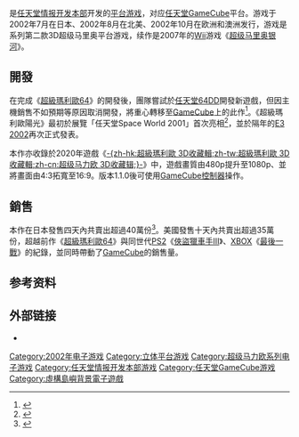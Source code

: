 {{NoteTA
| G1=Games
| G2=Mario
| 1=zh-hk:超級瑪利歐陽光;zh-tw:超級瑪利歐陽光;zh-cn:超级马力欧阳光;
}}
{{Infobox video game
| title = 超級瑪利歐陽光
| japanese = スーパーマリオサンシャイン
| english = Super Mario Sunshine
| image=Super mario sunshine.jpg
| caption=
| developer= [[任天堂情报开发本部|任天堂情报开发本部]]
| publisher= [[任天堂|任天堂]]
| director= [[小泉欢晃|小泉欢晃]]、臼井健太
| producer= [[宫本茂|宫本茂]]、[[手塚卓志|手塚卓志]]
| programmer= 林田宏一
| writer=  和田誠
| composer=[[近藤浩治|近藤浩治]]、田中忍
| series= [[超级马里奥系列|超級瑪利歐系列]]
| platforms=[[任天堂GameCube|任天堂GameCube]]<br/>[[任天堂Switch|任天堂Switch]]<small>（[[超級瑪利歐_3D收藏輯|3D收藏輯]]）</small>
| released='''Game Cube'''{{vgrelease new|JP|2002年7月19日|NA|2002年8月26日|EU|2002年10月4日|AU|2002年10月11日|南韓|2002年12月14日（英語版）}}'''任天堂Switch'''{{vgrelease new|WW|2020年9月18日}}
| genre=[[平台游戏|平台]]、[[动作冒险游戏|动作冒险]]
}}

{{vgname|超級瑪利歐陽光|ja=スーパーマリオサンシャイン|en=Super Mario Sunshine|aka=-{zh-hk:陽光瑪利奧;zh-tw:陽光瑪利歐;zh-cn:阳光马里奥;}-}}是[[任天堂情报开发本部|任天堂情报开发本部]]开发的[[平台游戏|平台游戏]]，对应[[任天堂GameCube|任天堂GameCube]]平台。游戏于2002年7月在日本、2002年8月在北美、2002年10月在欧洲和澳洲发行，游戏是系列第二款3D超级马里奥平台游戏，续作是2007年的[[Wii|Wii]]游戏《[[超级马里奥银河|超级马里奥银河]]》。

==開發==
在完成《[[超級瑪利歐64|超級瑪利歐64]]》的開發後，團隊嘗試於[[64DD|任天堂64DD]]開發新遊戲，但因主機銷售不如預期等原因取消開發，將重心轉移至[[GameCube|GameCube]]上的此作<ref>{{Cite web|title=Super Mario 64 2|url=https://cancelled-games.fandom.com/wiki/Super_Mario_64_2|accessdate=2020-09-07|work=Cancelled Games Wiki|language=en}}</ref>。《超級瑪利歐陽光》最初於展覽「任天堂Space World 2001」首次亮相<ref>{{Citation|title=Spaceworld 2001: Mario Sunshine Impressions - IGN|url=https://www.ign.com/articles/2001/08/22/spaceworld-2001-mario-sunshine-impressions|accessdate=2020-09-07|language=en}}</ref>，並於隔年的[[E3_2002|E3 2002]]再次正式發表。

本作亦收錄於2020年遊戲《[[超級瑪利歐_3D收藏輯|-{zh-hk:超級瑪利歐 3D收藏輯;zh-tw:超級瑪利歐 3D收藏輯;zh-cn:超级马力欧 3D收藏辑;}-]]》中，遊戲畫質由480p提升至1080p、並將畫面由4:3拓寬至16:9。版本1.1.0後可使用[[任天堂GameCube#硬件|GameCube控制器]]操作。

==銷售==
{{Video game reviews
| state = plain
| GR = 92%<ref>{{cite web |url=http://www.gamerankings.com/htmlpages2/533287.asp |title=Super Mario Sunshine reviews |publisher=[[GameRankings|GameRankings]] |accessdate=2007-11-11|archive-url=https://web.archive.org/web/20071107080856/http://www.gamerankings.com/htmlpages2/533287.asp |archive-date=2007-11-07|language=en}}</ref>
| MC = 92/100<ref>{{cite web |url=http://www.metacritic.com/game/gamecube/super-mario-sunshine |title=Super Mario Sunshine reviews |website=[[Metacritic|Metacritic]] |accessdate=2007-11-11 |archive-url=https://web.archive.org/web/20101228222349/http://www.metacritic.com/game/gamecube/super-mario-sunshine |archive-date=2010-10-28|language=en}}</ref>
| 1UP = A<ref>{{cite web|url=http://www.1up.com/do/reviewPage?cId=3061376&p=5&sec=REVIEWS|title=Super Mario Sunshine Review|website=[[1UP.com|1UP.com]]|accessdate=2009-04-06|archiveurl=https://web.archive.org/web/20071217193027/http://www.1up.com/do/reviewPage?cId=3061376|archivedate=2007-12-17|language=en}}</ref>
| Allgame = {{Rating|3.5|5}}<ref name="allgame-review">{{cite web|url=http://www.allgame.com/game.php?id=36972&tab=review|title= Super Mario Sunshine Overview|publisher=[[Allgame|Allgame]]|accessdate=2015-05-05|archiveurl=https://web.archive.org/web/20141114211518/http://www.allgame.com/game.php?id=36972&tab=review|archivedate=2014-11-14|last=Scott Alan|first=Marriott|language=en}}</ref>
| CVG = 10/10<ref>{{cite web| url=http://www.computerandvideogames.com/article.php?id=80100| title=Super Mario Sunshine| publisher=[[電腦與電子遊戲|電腦與電子遊戲]]| accessdate=2008-10-28| archiveurl=https://web.archive.org/web/20070310073119/http://www.computerandvideogames.com/article.php?id=80100| archivedate=2007-03-10|language=en}}</ref>
| Edge = 9/10<ref>Edge, No. 114, 2002-09, pp. 80–83.{{en}}</ref>
| EGM = 9.5/10<ref>{{cite journal|title=Super Mario Sunshine review|date=2002-10 |journal=Electronic Gaming Monthly |page=198 |publisher=[[Ziff_Davis|Ziff Davis]]|language=en}}</ref>
| EuroG = 9/10<ref>{{cite web|url=http://www.eurogamer.net/articles/r_supermariosunshine_gc|title=Super Mario Sunshine Review|last=Bramwell|first=Tom|date=2002-10-04|website=[[Eurogamer|Eurogamer]]|accessdate=2009-04-06|archive-url=https://web.archive.org/web/20090210160033/http://www.eurogamer.net/articles/r_supermariosunshine_gc|archive-date=2009-02-10|language=en}}</ref>
| Fam = 37/40<ref>《ニンテンドーゲームキューブ–スーパーマリオサンシャイン》. [[Fami通|Fami通]]. No.915 Pt.2. Pg.99. 2006-06-30.{{ja}}</ref>
| GI = 9.75/10<ref>{{cite web|url=http://www.gameinformer.com/Games/Review/200209/R03.0801.1649.23236.htm|title=Super Mario Sunshine|last=Reiner|first=Andrew|date=2002-09|work=[[Game_Informer|Game Informer]]|accessdate=2009-04-05 |archiveurl = https://web.archive.org/web/20080314224002/http://gameinformer.com/Games/Review/200209/R03.0801.1649.23236.htm |archivedate = 2008-03-14|language=en}}</ref>
| GamePro = {{Rating|5|5}}
| GameRev = A-
| GSpot = 8/10<ref>{{cite web |url=http://www.gamespot.com/reviews/super-mario-sunshine-review/1900-2878399/ |title=Super Mario Sunshine review |website=[[GameSpot|GameSpot]] |last=Gerstmann |first=Jeff |date=2002-08-25|accessdate=2005-11-18|archive-url=https://web.archive.org/web/20141107171957/http://www.gamespot.com/reviews/super-mario-sunshine-review/1900-2878399/ |archive-date=2014-11-07|language=en}}</ref>
| GSpy = {{Rating|5|5}}<ref>{{cite web |url=http://cube.gamespy.com/gamecube/super-mario-sunshine/545787p1.html |title=Super Mario Sunshine review |publisher=[[GameSpy|GameSpy]] |last=Guzman |first=Hector |date=2002-08-25|accessdate=2006-05-03 |archive-url=https://web.archive.org/web/20160304114110/http://cube.gamespy.com/gamecube/super-mario-sunshine/545787p1.html |archive-date=2016-03-04| language=en}}</ref>
| GRadar = {{Rating|4.5|5}}
| IGN = 9.4/10<ref>{{cite web |url=http://cube.ign.com/articles/368/368539p2.html |title=Super Mario Sunshine review |website=IGN |last=Mirabella III |first=Fran |year=2002 |accessdate=2006-05-03 |archive-url=https://web.archive.org/web/20060421175737/http://cube.ign.com/articles/368/368539p2.html |archive-date=2006-04-21|language=en}}</ref>
| NLife = 9/10<ref>{{cite web |url=http://www.nintendolife.com/reviews/gamecube/super_mario_sunshine |title=Super Mario Sunshine Review (GCN) |date=2010-04-05 |publisher=Nintendolife.com |accessdate=2020-05-08 |archive-url=https://web.archive.org/web/20200505084852/http://www.nintendolife.com/reviews/gamecube/super_mario_sunshine |archive-date=2020-05-05|language=en}}</ref>
| NP = 10/10<ref name="NPReview">{{cite journal|title=Super Mario Sunshine review |date=2002-09 |journal=Nintendo Power |page=160 |publisher=[[Nintendo|Nintendo]] |url=http://www.nintendo.com/gamemini?gameid=m-Game-0000-824|archiveurl=https://web.archive.org/web/20071002050548/http://www.nintendo.com/gamemini?gameid=m-Game-0000-824 |archivedate=2007-10-02|language=en}}</ref>
| rev1 = ''Thunderbolt''
| rev1Score = 9/10
}}
本作在日本發售四天內共賣出超過40萬份<ref>{{cite web |url=http://www.ign.com/articles/2002/07/23/mario-takes-japan-by-storm |title=Mario Takes Japan By Storm |work=[[IGN|IGN]] |date=2002-07-23 |accessdate=2017-12-11 |archive-url=https://web.archive.org/web/20171212035240/http://www.ign.com/articles/2002/07/23/mario-takes-japan-by-storm |archive-date=2017-12-12|language=en}}</ref>。美國發售十天內共賣出超過35萬份，超越前作《[[超級瑪利歐64|超級瑪利歐64]]》與同世代[[PlayStation_2|PS2]]《[[俠盜獵車手III|俠盜獵車手III]]》、[[XBOX|XBOX]]《[[最後一戰：戰鬥進化|最後一戰]]》的紀錄，並同時帶動了[[GameCube|GameCube]]的銷售量。

== 参考资料 ==
{{reflist}}

== 外部链接 ==
*{{Official websites|https://www.nintendo.co.jp/ngc/sms|日文|https://www.nintendo.co.uk/Games/Nintendo-GameCube/Super-Mario-Sunshine-268918.html|英國}}

{{马里奥系列}}

{{DEFAULTSORT:Super Mario Sunshine}}
[[Category:2002年电子游戏|Category:2002年电子游戏]]
[[Category:立体平台游戏|Category:立体平台游戏]]
[[Category:超级马力欧系列电子游戏|Category:超级马力欧系列电子游戏]]
[[Category:任天堂情报开发本部游戏|Category:任天堂情报开发本部游戏]]
[[Category:任天堂GameCube游戏|Category:任天堂GameCube游戏]]
[[Category:虛構島嶼背景電子遊戲|Category:虛構島嶼背景電子遊戲]]